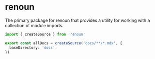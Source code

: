 # renoun

The primary package for renoun that provides a utility for working with a collection of module imports.

```ts filename="data.ts"
import { createSource } from 'renoun'

export const allDocs = createSource('docs/**/*.mdx', {
  baseDirectory: 'docs',
})
```
